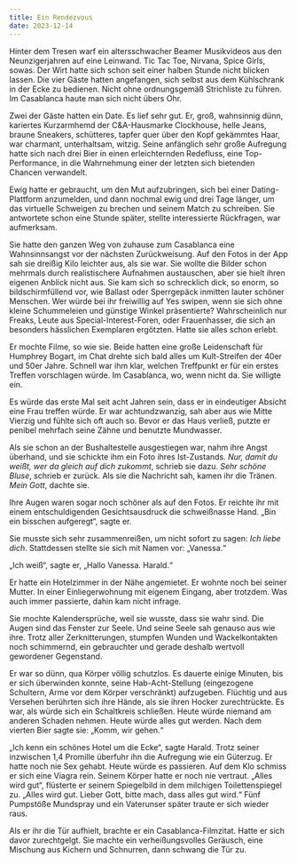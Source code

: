 ```yaml
---
title: Ein Rendezvous
date: 2023-12-14
---
```

Hinter dem Tresen warf ein altersschwacher Beamer Musikvideos aus den Neunzigerjahren auf eine Leinwand. Tic Tac Toe, Nirvana, Spice Girls, sowas. Der Wirt hatte sich schon seit einer halben Stunde nicht blicken lassen. Die vier Gäste hatten angefangen, sich selbst aus dem Kühlschrank in der Ecke zu bedienen. Nicht ohne ordnungsgemäß Strichliste zu führen. Im Casablanca haute man sich nicht übers Ohr. 

Zwei der Gäste hatten ein Date. Es lief sehr gut. Er, groß, wahnsinnig dünn, kariertes Kurzarmhemd der C&A-Hausmarke Clockhouse, helle Jeans, braune Sneakers, schütteres, tapfer quer über den Kopf gekämmtes Haar, war charmant, unterhaltsam, witzig. Seine anfänglich sehr große Aufregung hatte sich nach drei Bier in einen erleichternden Redefluss, eine Top-Performance, in die Wahrnehmung einer der letzten sich bietenden Chancen verwandelt. 

Ewig hatte er gebraucht, um den Mut aufzubringen, sich bei einer Dating-Plattform anzumelden, und dann nochmal ewig und drei Tage länger, um das virtuelle Schweigen zu brechen und seinem Match zu schreiben. Sie antwortete schon eine Stunde später, stellte interessierte Rückfragen, war aufmerksam. 

Sie hatte den ganzen Weg von zuhause zum Casablanca eine Wahnsinnsangst vor der nächsten Zurückweisung. Auf den Fotos in der App sah sie dreißig Kilo leichter aus, als sie war. Sie wollte die Bilder schon mehrmals durch realistischere Aufnahmen austauschen, aber sie hielt ihren eigenen Anblick nicht aus. Sie kam sich so schrecklich dick, so enorm, so bildschirmfüllend vor, wie Ballast oder Sperrgepäck inmitten lauter schöner Menschen. Wer würde bei ihr freiwillig auf Yes swipen, wenn sie sich ohne kleine Schummeleien und günstige Winkel präsentierte? Wahrscheinlich nur Freaks, Leute aus Special-Interest-Foren, oder Frauenhasser, die sich an besonders hässlichen Exemplaren ergötzten. Hatte sie alles schon erlebt. 

Er mochte Filme, so wie sie. Beide hatten eine große Leidenschaft für Humphrey Bogart, im Chat drehte sich bald alles um Kult-Streifen der 40er und 50er Jahre. Schnell war ihm klar, welchen Treffpunkt er für ein erstes Treffen vorschlagen würde. Im Casablanca, wo, wenn nicht da. Sie willigte ein.

Es würde das erste Mal seit acht Jahren sein, dass er in eindeutiger Absicht eine Frau treffen würde. Er war achtundzwanzig, sah aber aus wie Mitte Vierzig und fühlte sich oft auch so. Bevor er das Haus verließ, putzte er penibel mehrfach seine Zähne und benutzte Mundwasser. 

Als sie schon an der Bushaltestelle ausgestiegen war, nahm ihre Angst überhand, und sie schickte ihm ein Foto ihres Ist-Zustands. *Nur, damit du weißt, wer da gleich auf dich zukommt*, schrieb sie dazu. *Sehr schöne Bluse*, schrieb er zurück. Als sie die Nachricht sah, kamen ihr die Tränen. *Mein Gott*, dachte sie.

Ihre Augen waren sogar noch schöner als auf den Fotos. Er reichte ihr mit einem entschuldigenden Gesichtsausdruck die schweißnasse Hand. „Bin ein bisschen aufgeregt“, sagte er. 

Sie musste sich sehr zusammenreißen, um nicht sofort zu sagen: *Ich liebe dich*. Stattdessen stellte sie sich mit Namen vor: „Vanessa.“

„Ich weiß“, sagte er, „Hallo Vanessa. Harald.“ 

Er hatte ein Hotelzimmer in der Nähe angemietet. Er wohnte noch bei seiner Mutter. In einer Einliegerwohnung mit eigenem Eingang, aber trotzdem. Was auch immer passierte, dahin kam nicht infrage.

Sie mochte Kalendersprüche, weil sie wusste, dass sie wahr sind. Die Augen sind das Fenster zur Seele. Und seine Seele sah genauso aus wie ihre. Trotz aller Zerknitterungen, stumpfen Wunden und Wackelkontakten noch schimmernd, ein gebrauchter und gerade deshalb wertvoll gewordener Gegenstand.

Er war so dünn, qua Körper völlig schutzlos. Es dauerte einige Minuten, bis er sich überwinden konnte, seine Hab-Acht-Stellung (eingezogene Schultern, Arme vor dem Körper verschränkt) aufzugeben. Flüchtig und aus Versehen berührten sich ihre Hände, als sie ihren Hocker zurechtrückte. Es war, als würde sich ein Schaltkreis schließen. 
Heute würde niemand am anderen Schaden nehmen. Heute würde alles gut werden. 
Nach dem vierten Bier sagte sie: „Komm, wir gehen.“

„Ich kenn ein schönes Hotel um die Ecke“, sagte Harald. Trotz seiner inzwischen 1,4 Promille überfuhr ihn die Aufregung wie ein Güterzug. Er hatte noch nie Sex gehabt. Heute würde es passieren. Auf dem Klo schmiss er sich eine Viagra rein. Seinem Körper hatte er noch nie vertraut. „Alles wird gut“, flüsterte er seinem Spiegelbild in dem milchigen Toilettenspiegel zu. „Alles wird gut. Lieber Gott, bitte mach, dass alles gut wird.“ Fünf Pumpstöße Mundspray und ein Vaterunser später traute er sich wieder raus.

Als er ihr die Tür aufhielt, brachte er ein Casablanca-Filmzitat. Hatte er sich davor zurechtgelgt. Sie machte ein verheißungsvolles Geräusch, eine Mischung aus Kichern und Schnurren, dann schwang die Tür zu.